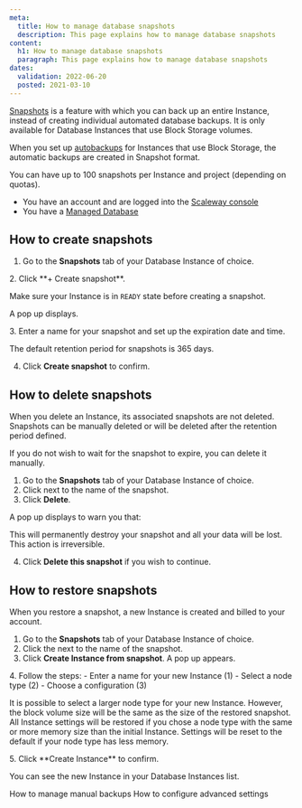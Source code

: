 ```yaml
---
meta:
  title: How to manage database snapshots
  description: This page explains how to manage database snapshots
content:
  h1: How to manage database snapshots
  paragraph: This page explains how to manage database snapshots
dates:
  validation: 2022-06-20
  posted: 2021-03-10
---
```


[Snapshots](/storage/database/how-to/manage-snapshots/) is a feature with which you can back up an entire Instance, instead of creating individual automated database backups. It is only available for Database Instances that use Block Storage volumes. 

When you set up [autobackups](/storage/database/how-to/enable-autobackup/) for Instances that use Block Storage, the automatic backups are created in Snapshot format. 

You can have up to 100 snapshots per Instance and project (depending on quotas).

<Message type="requirement">

- You have an account and are logged into the [Scaleway console](https://console.scaleway.com)
- You have a [Managed Database](/storage/database/concepts/#managed-database)

</Message>


## How to create snapshots

1. Go to the **Snapshots** tab of your Database Instance of choice.
  <Lightbox src="scaleway-snapshots-tab.webp" alt="" />
2. Click **+ Create snapshot**.
  <Message type="important">

  Make sure your Instance is in `READY` state before creating a snapshot.

  </Message>

  A pop up displays.

  <Lightbox src="scaleway-create-snapshot.webp" alt="" />
3. Enter a name for your snapshot and set up the expiration date and time.
  <Message type="note">

  The default retention period for snapshots is 365 days. 

  </Message>

4. Click **Create snapshot** to confirm. 

## How to delete snapshots

When you delete an Instance, its associated snapshots are not deleted. Snapshots can be manually deleted or will be deleted after the retention period defined.

If you do not wish to wait for the snapshot to expire, you can delete it manually. 

1. Go to the **Snapshots** tab of your Database Instance of choice.
2. Click <Icon name="more" /> next to the name of the snapshot. 
3. Click **Delete**.
  <Lightbox src="scaleway-delete-snapshot.webp" alt="" />

  A pop up displays to warn you that:

  <Message type="important">

  This will permanently destroy your snapshot and all your data will be lost. This action is irreversible.

  </Message>

4. Click **Delete this snapshot** if you wish to continue.
  <Lightbox src="scaleway-delete-snapshot-pop-up.webp" alt="" />

## How to restore snapshots

When you restore a snapshot, a new Instance is created and billed to your account.

1. Go to the **Snapshots** tab of your Database Instance of choice.
2. Click the <Icon name="more" /> next to the name of the snapshot.  
3. Click **Create Instance from snapshot**. A pop up appears.
  <Lightbox src="scaleway-create-instance-pop-up.webp" alt="" />
4. Follow the steps: 
    - Enter a name for your new Instance (1)
    - Select a node type (2) 
    - Choose a configuration (3)

  <Message type="important">

  It is possible to select a larger node type for your new Instance. However, the block volume size will be the same as the size of the restored snapshot. All Instance settings will be restored if you chose a node type with the same or more memory size than the initial Instance. Settings will be reset to the default if your node type has less memory.

  </Message>
5. Click **Create Instance** to confirm. 

You can see the new Instance in your Database Instances list.

<Navigation title="See Also">
  <PreviousButton to="/storage/database/how-to/manage-manual-backups/">How to manage manual backups</PreviousButton>
  <NextButton to="/storage/database/how-to/configure-advanced-settings/">How to configure advanced settings</NextButton>
</Navigation>
